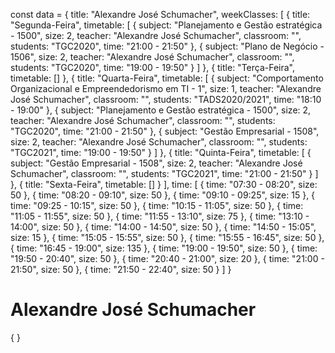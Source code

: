 const data = {
  title: "Alexandre José Schumacher",
  weekClasses: [
    {
      title: "Segunda-Feira",
      timetable: [
        {
          subject: "Planejamento e Gestão estratégica - 1500",
          size: 2,
          teacher: "Alexandre José Schumacher",
          classroom: "",
          students: "TGC2020",
          time: "21:00 - 21:50"
        },
        {
          subject: "Plano de Negócio - 1506",
          size: 2,
          teacher: "Alexandre José Schumacher",
          classroom: "",
          students: "TGC2020",
          time: "19:00 - 19:50"
        }
      ]
    },
    {
      title: "Terça-Feira",
      timetable: []
    },
    {
      title: "Quarta-Feira",
      timetable: [
        {
          subject: "Comportamento Organizacional e Empreendedorismo em TI - 1",
          size: 1,
          teacher: "Alexandre José Schumacher",
          classroom: "",
          students: "TADS2020/2021",
          time: "18:10 - 19:00"
        },
        {
          subject: "Planejamento e Gestão estratégica - 1500",
          size: 2,
          teacher: "Alexandre José Schumacher",
          classroom: "",
          students: "TGC2020",
          time: "21:00 - 21:50"
        },
        {
          subject: "Gestão Empresarial - 1508",
          size: 2,
          teacher: "Alexandre José Schumacher",
          classroom: "",
          students: "TGC2021",
          time: "19:00 - 19:50"
        }
      ]
    },
    {
      title: "Quinta-Feira",
      timetable: [
        {
          subject: "Gestão Empresarial - 1508",
          size: 2,
          teacher: "Alexandre José Schumacher",
          classroom: "",
          students: "TGC2021",
          time: "21:00 - 21:50"
        }
      ]
    },
    {
      title: "Sexta-Feira",
      timetable: []
    }
  ],
  time: [
    {
      time: "07:30 - 08:20",
      size: 50
    },
    {
      time: "08:20 - 09:10",
      size: 50
    },
    {
      time: "09:10 - 09:25",
      size: 15
    },
    {
      time: "09:25 - 10:15",
      size: 50
    },
    {
      time: "10:15 - 11:05",
      size: 50
    },
    {
      time: "11:05 - 11:55",
      size: 50
    },
    {
      time: "11:55 - 13:10",
      size: 75
    },
    {
      time: "13:10 - 14:00",
      size: 50
    },
    {
      time: "14:00 - 14:50",
      size: 50
    },
    {
      time: "14:50 - 15:05",
      size: 15
    },
    {
      time: "15:05 - 15:55",
      size: 50
    },
    {
      time: "15:55 - 16:45",
      size: 50
    },
    {
      time: "16:45 - 19:00",
      size: 135
    },
    {
      time: "19:00 - 19:50",
      size: 50
    },
    {
      time: "19:50 - 20:40",
      size: 50
    },
    {
      time: "20:40 - 21:00",
      size: 20
    },
    {
      time: "21:00 - 21:50",
      size: 50
    },
    {
      time: "21:50 - 22:40",
      size: 50
    }
  ]
}

# Alexandre José Schumacher

<div>
    {
        <Grid
            title={data.title} 
            weekClasses={data.weekClasses} 
            time={data.time}
        />
    }
</div>
